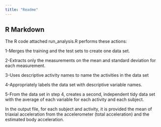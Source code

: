 ```yaml
---
title: "Readme"
---
```


## R Markdown

The R code attached run_analysis.R performs these actions:

1-Merges the training and the test sets to create one data set.

2-Extracts only the measurements on the mean and standard deviation for each measurement.

3-Uses descriptive activity names to name the activities in the data set

4-Appropriately labels the data set with descriptive variable names. 

5-From the data set in step 4, creates a second, independent tidy data set with the average of each variable for each activity and each subject.

In the output file, for each subject and activity, it is provided the mean of triaxial acceleration from the accelerometer (total acceleration) and the estimated body acceleration. 

